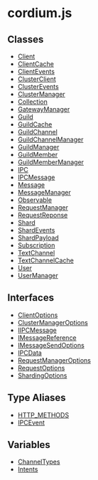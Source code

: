 # cordium.js

## Classes

- [Client](classes/Client.mdx)
- [ClientCache](classes/ClientCache.mdx)
- [ClientEvents](classes/ClientEvents.mdx)
- [ClusterClient](classes/ClusterClient.mdx)
- [ClusterEvents](classes/ClusterEvents.mdx)
- [ClusterManager](classes/ClusterManager.mdx)
- [Collection](classes/Collection.mdx)
- [GatewayManager](classes/GatewayManager.mdx)
- [Guild](classes/Guild.mdx)
- [GuildCache](classes/GuildCache.mdx)
- [GuildChannel](classes/GuildChannel.mdx)
- [GuildChannelManager](classes/GuildChannelManager.mdx)
- [GuildManager](classes/GuildManager.mdx)
- [GuildMember](classes/GuildMember.mdx)
- [GuildMemberManager](classes/GuildMemberManager.mdx)
- [IPC](classes/IPC.mdx)
- [IPCMessage](classes/IPCMessage.mdx)
- [Message](classes/Message.mdx)
- [MessageManager](classes/MessageManager.mdx)
- [Observable](classes/Observable.mdx)
- [RequestManager](classes/RequestManager.mdx)
- [RequestReponse](classes/RequestReponse.mdx)
- [Shard](classes/Shard.mdx)
- [ShardEvents](classes/ShardEvents.mdx)
- [ShardPayload](classes/ShardPayload.mdx)
- [Subscription](classes/Subscription.mdx)
- [TextChannel](classes/TextChannel.mdx)
- [TextChannelCache](classes/TextChannelCache.mdx)
- [User](classes/User.mdx)
- [UserManager](classes/UserManager.mdx)

## Interfaces

- [ClientOptions](interfaces/ClientOptions.mdx)
- [ClusterManagerOptions](interfaces/ClusterManagerOptions.mdx)
- [IIPCMessage](interfaces/IIPCMessage.mdx)
- [IMessageReference](interfaces/IMessageReference.mdx)
- [IMessageSendOptions](interfaces/IMessageSendOptions.mdx)
- [IPCData](interfaces/IPCData.mdx)
- [RequestManagerOptions](interfaces/RequestManagerOptions.mdx)
- [RequestOptions](interfaces/RequestOptions.mdx)
- [ShardingOptions](interfaces/ShardingOptions.mdx)

## Type Aliases

- [HTTP\_METHODS](type-aliases/HTTP_METHODS.mdx)
- [IPCEvent](type-aliases/IPCEvent.mdx)

## Variables

- [ChannelTypes](variables/ChannelTypes.mdx)
- [Intents](variables/Intents.mdx)
